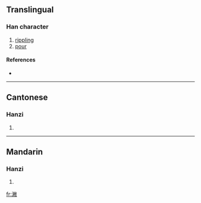 ==Translingual==

===Han character===
{{Han char|rn=85|rad=水|as=12|sn=15|four=3814<sub>0</sub>|canj=水火月大 (EFBK)}}

# [[rippling]]
# [[pour]]

====References====
* {{Han ref|kx=0648.290|dkj=18220|dj=1058.150|hdz=31721.070|uh=6F4E|ud=28494|bh=E276|bd=57974}}

----

==Cantonese==

===Hanzi===
{{yue-hanzi|jyut=|y=pit3}}

# {{defn|Cantonese}}

----

==Mandarin==

===Hanzi===
{{cmn-hanzi|pin=[[pì]] ([[pi4]])|wg=p'i<sup>4</sup>}}

# {{defn|Mandarin}}

[[fr:潎]]